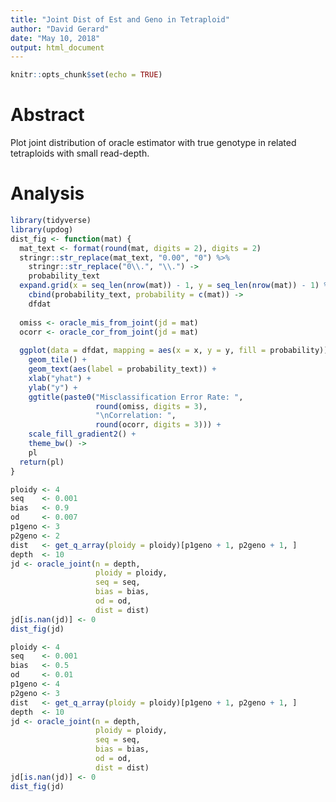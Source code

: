 ```yaml
---
title: "Joint Dist of Est and Geno in Tetraploid"
author: "David Gerard"
date: "May 10, 2018"
output: html_document
---
```


```r
knitr::opts_chunk$set(echo = TRUE)
```

# Abstract

Plot joint distribution of oracle estimator with true genotype in related tetraploids with small read-depth.

# Analysis
```r
library(tidyverse)
library(updog)
dist_fig <- function(mat) {
  mat_text <- format(round(mat, digits = 2), digits = 2)
  stringr::str_replace(mat_text, "0.00", "0") %>%
    stringr::str_replace("0\\.", "\\.") ->
    probability_text
  expand.grid(x = seq_len(nrow(mat)) - 1, y = seq_len(nrow(mat)) - 1) %>%
    cbind(probability_text, probability = c(mat)) ->
    dfdat
  
  omiss <- oracle_mis_from_joint(jd = mat)
  ocorr <- oracle_cor_from_joint(jd = mat)
  
  ggplot(data = dfdat, mapping = aes(x = x, y = y, fill = probability)) +
    geom_tile() +
    geom_text(aes(label = probability_text)) +
    xlab("yhat") +
    ylab("y") +
    ggtitle(paste0("Misclassification Error Rate: ", 
                   round(omiss, digits = 3), 
                   "\nCorrelation: ", 
                   round(ocorr, digits = 3))) +
    scale_fill_gradient2() +
    theme_bw() ->
    pl
  return(pl)
}
```



```r
ploidy <- 4
seq    <- 0.001
bias   <- 0.9
od     <- 0.007
p1geno <- 3
p2geno <- 2
dist   <- get_q_array(ploidy = ploidy)[p1geno + 1, p2geno + 1, ]
depth  <- 10
jd <- oracle_joint(n = depth, 
                   ploidy = ploidy,
                   seq = seq, 
                   bias = bias,
                   od = od, 
                   dist = dist)
jd[is.nan(jd)] <- 0
dist_fig(jd)
```

```r
ploidy <- 4
seq    <- 0.001
bias   <- 0.5
od     <- 0.01
p1geno <- 4
p2geno <- 3
dist   <- get_q_array(ploidy = ploidy)[p1geno + 1, p2geno + 1, ]
depth  <- 10
jd <- oracle_joint(n = depth, 
                   ploidy = ploidy,
                   seq = seq, 
                   bias = bias,
                   od = od, 
                   dist = dist)
jd[is.nan(jd)] <- 0
dist_fig(jd)
```
